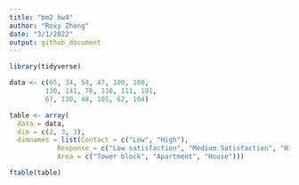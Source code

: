 ```yaml
---
title: "bm2 hw4"
author: "Roxy Zhang"
date: "3/1/2022"
output: github_document
---
```


```r
library(tidyverse)
```

```r
data <- c(65, 34, 54, 47, 100, 100,
         130, 141, 76, 116, 111, 191,
         67, 130, 48, 105, 62, 104)

table <- array(
  data = data, 
  dim = c(2, 3, 3),
  dimnames = list(Contact = c("Low", "High"),
            Response = c("Low satisfaction", "Medium Satisfaction", "High Satisfaction"),
            Area = c("Tower block", "Apartment", "House")))

ftable(table)
```

